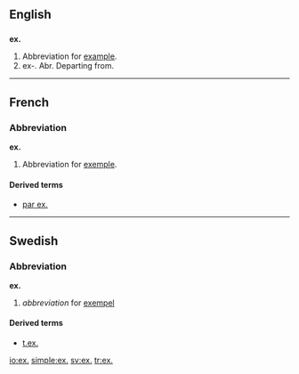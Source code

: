 ==English==

==={{abbreviation}}===
'''ex.'''

# Abbreviation for [[example]].
# ex-. Abr. Departing from.

----

==French==

===Abbreviation===
'''ex.'''

# Abbreviation for [[exemple#French|exemple]].

====Derived terms====
*[[par ex.]]

----

==Swedish==

===Abbreviation===
'''ex.'''

# ''abbreviation'' for [[exempel#Swedish|exempel]]

====Derived terms====
*[[t.ex.]]

[[io:ex.]]
[[simple:ex.]]
[[sv:ex.]]
[[tr:ex.]]